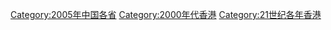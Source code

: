 {{catmore}}
{{Commonscat|2005 in Hong Kong}}

[[Category:2005年中国各省|Category:2005年中国各省]]
[[Category:2000年代香港|Category:2000年代香港]]
[[Category:21世纪各年香港|Category:21世纪各年香港]]